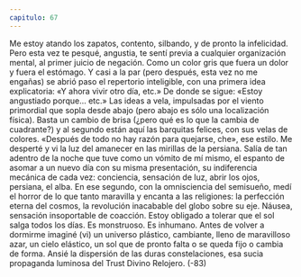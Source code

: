 ```yaml
---
capitulo: 67
---
```


Me estoy atando los zapatos, contento, silbando, y de pronto la infelicidad.
Pero esta vez te pesqué, angustia, te sentí previa a cualquier organización mental,
al primer juicio de negación. Como un color gris que fuera un dolor y fuera el
estómago. Y casi a la par (pero después, esta vez no me engañas) se abrió paso el
repertorio inteligible, con una primera idea explicatoria: «Y ahora vivir otro día,
etc.» De donde se sigue: «Estoy angustiado porque... etc.»
Las ideas a vela, impulsadas por el viento primordial que sopla desde abajo
(pero abajo es sólo una localización física). Basta un cambio de brisa (¿pero qué es
lo que la cambia de cuadrante?) y al segundo están aquí las barquitas felices, con sus
velas de colores. «Después de todo no hay razón para quejarse, che», ese estilo.
Me desperté y vi la luz del amanecer en las mirillas de la persiana. Salía de tan
adentro de la noche que tuve como un vómito de mí mismo, el espanto de
asomar a un nuevo día con su misma presentación, su indiferencia mecánica de
cada vez: conciencia, sensación de luz, abrir los ojos, persiana, el alba.
En ese segundo, con la omnisciencia del semisueño, medí el horror de lo que
tanto maravilla y encanta a las religiones: la perfección eterna del cosmos, la
revolución inacabable del globo sobre su eje. Náusea, sensación insoportable de
coacción. Estoy obligado a tolerar que el sol salga todos los días. Es monstruoso. Es
inhumano.
Antes de volver a dormirme imaginé (vi) un universo plástico, cambiante,
lleno de maravilloso azar, un cielo elástico, un sol que de pronto falta o se queda
fijo o cambia de forma.
Ansié la dispersión de las duras constelaciones, esa sucia propaganda
luminosa del Trust Divino Relojero.
(-83)

